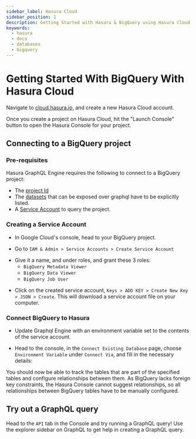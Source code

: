 ```yaml
---
sidebar_label: Hasura Cloud
sidebar_position: 1
description: Getting Started with Hasura & BigQuery using Hasura Cloud
keywords:
  - hasura
  - docs
  - databases
  - bigquery
---
```



# Getting Started With BigQuery With Hasura Cloud

Navigate to
[cloud.hasura.io](https://cloud.hasura.io/signup/?pg=docs&plcmt=body&cta=navigate-to-cloud-hasura-io&tech=default), and
create a new Hasura Cloud account.

Once you create a project on Hasura Cloud, hit the "Launch Console" button to open the Hasura Console for your project.

<Thumbnail src='/img/getting-started/create-new-project_console_2.12.1.png' alt='Connect new or existing database' width='900px' />

## Connecting to a BigQuery project

### Pre-requisites

Hasura GraphQL Engine requires the following to connect to a BigQuery project:

- The [project Id](https://support.google.com/googleapi/answer/7014113?hl=en)
- The [datasets](https://cloud.google.com/bigquery/docs/datasets-intro) that can be exposed over graphql have to be
explicitly listed.
- A [Service Account](https://cloud.google.com/iam/docs/service-accounts) to query the project.

### Creating a Service Account

- In Google Cloud's console, head to your BigQuery project.

- Go to `IAM & Admin > Service Accounts > Create Service Account`

<Thumbnail src='/img/databases/bigquery/getting-started/1-service-account.png' alt='Create new service account on GCP'
           width='400px' />

- Give it a name, and under roles, and grant these 3 roles:
  - `BigQuery Metadata Viewer`
  - `BigQuery Data Viewer`
  - `BigQuery Job User`

<Thumbnail src='/img/databases/bigquery/getting-started/2-service-account-details.png' alt='Add roles to service account on GCP' width='600px' />

- Click on the created service account, `Keys > ADD KEY > Create New Key > JSON > Create`. This will download a service
account file on your computer.

### Connect BigQuery to Hasura

- Update Graphql Engine with an environment variable set to the contents of the service account.

<Thumbnail src='/img/databases/bigquery/bigquery-add-service-account_console_2.12.1.png' alt='Add BigQuery service account to Hasura' width='900px' />

- Head to the console, in the `Connect Existing Database` page, choose `Environment Variable` under `Connect Via`, and
fill in the necessary details:

<Thumbnail src='/img/databases/bigquery/bigquery-connect-existing-database_console_2.12.0.png' alt='Connect existing BigQuery database in Hasura Cloud' width='900px' />

You should now be able to track the tables that are part of the specified tables and configure relationships between
them. As BigQuery lacks foreign key constraints, the Hasura Console cannot suggest relationships, so all relationships between
BigQuery tables have to be manually configured.

## Try out a GraphQL query

Head to the `API` tab in the Console and try running a GraphQL query! Use the explorer sidebar on GraphQL to get help in
creating a GraphQL query.

<Thumbnail src='/img/databases/bigquery/bigquery_api-query_2.12.png' alt='Make a GraphQL query with Hasura' width='1100px' />
